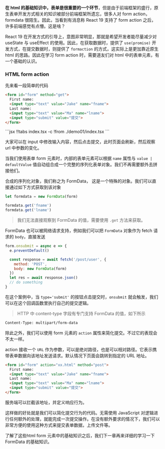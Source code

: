


**在 html 的基础知识中，表单是很重要的一个环节**，但是由于前端框架的盛行，原生表单开发方式相关的知识被部分前端框架所遗忘，很多人对 form action，formdata 很陌生。因此，当看到有消息称 React 19 支持了 form action 之后，许多前端感觉有点懵。这是啥？

React 19 在开发方式的引导上，意图非常明显，那就是希望开发者能尽量减少对 useState 与 useEffect 的使用。因此，在获取数据时，提供了 `use(promise)` 开发方式，在提交数据时，则提供了 `formaction` 的方式，这实际上是更加靠近原生 html 的思路。因此在学习 form action 时，需要道友们对 html 中的表单元素，有一个基础的认识。

### HTML form action

先来看一段简单的代码

```html
<form id="form" method="get">
  First name:
  <input type="text" value="Jake" name="fname">
  Last name:
  <input type="text" value="Ma" name="lname">
  <input type="submit" value="提交">
</form>
```

<Demo01 />
<CodeTabs>
```jsx !!tabs index.tsx -c
!from ./demo01/index.tsx
```

</CodeTabs>

大家可以在 input 中修改输入内容，然后点击提交，此时页面会刷新，然后观察 url 中参数的变化。

当我们使用表单 form 元素时，内部的表单元素可以根据 `name` 属性与 `value | defaultValue` 值自动组合成一个完整的序列化表单对象。我们不再需要额外去拼接他们。

合成的序列化对象，我们称之为 FormData， 这是一个特殊的对象。我们可以直接通过如下方式获取到该对象

```js
let formdata = new FormData(form)

formdata.get('fname')
formdata.get('lname')
```

> 我们无法直接观察到 FormData 的值，需要使用 `.get` 方法来获取。


FormData 也可以被网络请求支持，例如我们可以把 `FormData` 对象作为 fetch 请求的 `body`，直接发送

```js
form.onsubmit = async e => {
  e.preventDefault()

  const response = await fetch('/post/user', {
    method: 'POST',
    body: new FormData(form)
  })
  let res = await response.json()
  // do something
}
```

在这个案例中，当 `type='submit'` 的按钮点击提交时，`onsubmit` 就会触发，我们可以在这个回调函数里执行自己的提交逻辑。

> HTTP 中 content-type 字段有专门支持 FormData 的值，如下所示
```bash
Content-Type: multipart/form-data
```

除此之外，我们可以使用 form 元素的 `action` 属性来简化提交。不过它的表现会不太一样。

action 接收一个 `URL` 作为参数，可以是绝对路径，也是可以相对路径。它表示携带表单数据向该地址发送请求。默认情况下页面会跳转到指定的 URL 地址。

```html
<form id="form" action="xx.html" method="post">
  First name:
  <input type="text" value="Jake" name="fname">
  Last name:
  <input type="text" value="Ma" name="lname">
  <input type="submit" value="提交">
</form>
```

服务端可以拦截该地址，并定义响应行为。

这样做的好处就是我们可以简化提交行为的代码。无需使用 JavaScript 对逻辑进行任何额外的处理，就能完成一次提交操作。在没有额外要求的情况下，我们可以非常方便的使用这种方式来提交表单数据，上传文件等。

了解了这些html form 元素中的基础知识之后，我们下一章再来详细的学习一下 FormData 的基础知识。
